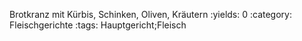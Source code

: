 Brotkranz mit Kürbis, Schinken, Oliven, Kräutern
:yields: 0
:category: Fleischgerichte
:tags: Hauptgericht;Fleisch
